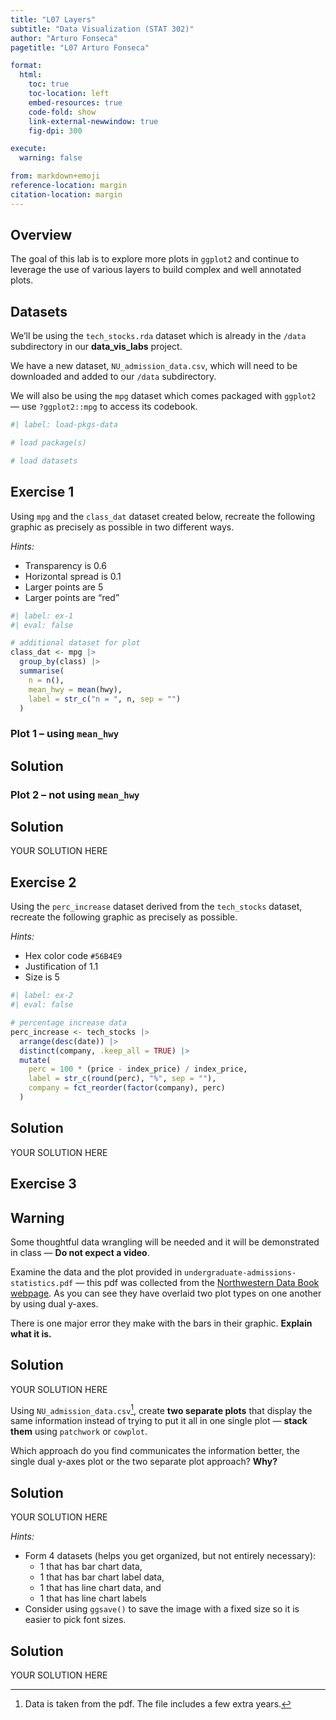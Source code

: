 ```yaml
---
title: "L07 Layers"
subtitle: "Data Visualization (STAT 302)" 
author: "Arturo Fonseca"
pagetitle: "L07 Arturo Fonseca"

format:
  html:
    toc: true
    toc-location: left
    embed-resources: true
    code-fold: show
    link-external-newwindow: true
    fig-dpi: 300

execute:
  warning: false

from: markdown+emoji 
reference-location: margin
citation-location: margin
---
```


## Overview

The goal of this lab is to explore more plots in `ggplot2` and continue to leverage the use of various layers to build complex and well annotated plots. 

## Datasets

We'll be using the `tech_stocks.rda` dataset which is already in the `/data` subdirectory in our **data_vis_labs** project. 

We have a new dataset, `NU_admission_data.csv`, which will need to be downloaded and added to our `/data` subdirectory. 

We will also be using the `mpg` dataset which comes packaged with `ggplot2` --- use `?ggplot2::mpg` to access its codebook.

```r
#| label: load-pkgs-data

# load package(s)

# load datasets

```

## Exercise 1

Using `mpg` and the `class_dat` dataset created below, recreate the following graphic as precisely as possible in two different ways.

*Hints:*

- Transparency is 0.6
- Horizontal spread is 0.1
- Larger points are 5
- Larger points are "red"

```r
#| label: ex-1
#| eval: false

# additional dataset for plot
class_dat <- mpg |>
  group_by(class) |>
  summarise(
    n = n(),
    mean_hwy = mean(hwy),
    label = str_c("n = ", n, sep = "")
  )
```

### Plot 1 -- using `mean_hwy`

::: {.callout-tip icon=false}

## Solution

:::

### Plot 2 -- not using `mean_hwy`

::: {.callout-tip icon=false}
## Solution

YOUR SOLUTION HERE

:::

## Exercise 2

Using the `perc_increase` dataset derived from the `tech_stocks` dataset, recreate the following graphic as precisely as possible.

*Hints:*

- Hex color code `#56B4E9`
- Justification of 1.1
- Size is 5

```r
#| label: ex-2
#| eval: false

# percentage increase data
perc_increase <- tech_stocks |>
  arrange(desc(date)) |>
  distinct(company, .keep_all = TRUE) |>
  mutate(
    perc = 100 * (price - index_price) / index_price,
    label = str_c(round(perc), "%", sep = ""),
    company = fct_reorder(factor(company), perc)
  )
```

::: {.callout-tip icon=false}
## Solution

YOUR SOLUTION HERE

:::

## Exercise 3

:::{.callout-warning}

## Warning

Some thoughtful data wrangling will be needed and it will be demonstrated in class --- **Do not expect a video**.

:::

Examine the data and the plot provided in `undergraduate-admissions-statistics.pdf` --- this pdf was collected from the [Northwestern Data Book webpage](https://www.adminplan.northwestern.edu/ir/data-book/). As you can see they have overlaid two plot types on one another by using dual y-axes. 

There is one major error they make with the bars in their graphic. **Explain what it is.**

::: {.callout-tip icon=false}
## Solution

YOUR SOLUTION HERE

:::

Using `NU_admission_data.csv`^[Data is taken from the pdf. The file includes a few extra years.], create **two separate plots** that display the same information instead of trying to put it all in one single plot --- **stack them** using `patchwork` or `cowplot`. 

Which approach do you find communicates the information better, the single dual y-axes plot or the two separate plot approach? **Why?**

::: {.callout-tip icon=false}
## Solution

YOUR SOLUTION HERE

:::

*Hints:*

- Form 4 datasets (helps you get organized, but not entirely necessary): 
    - 1 that has bar chart data, 
    - 1 that has bar chart label data, 
    - 1 that has line chart data, and 
    - 1 that has line chart labels 
- Consider using `ggsave()` to save the image with a fixed size so it is easier to pick font sizes.

::: {.callout-tip icon=false}
## Solution

YOUR SOLUTION HERE

:::
